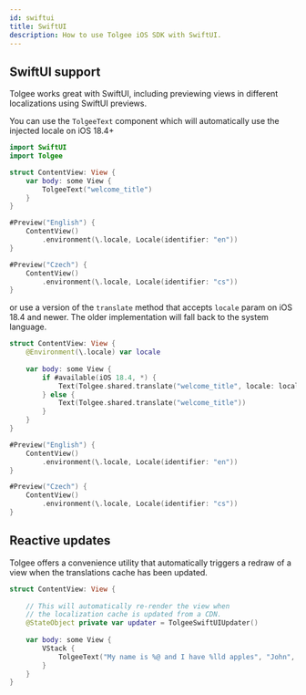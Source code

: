 ```yaml
---
id: swiftui
title: SwiftUI
description: How to use Tolgee iOS SDK with SwiftUI.
---
```


## SwiftUI support

Tolgee works great with SwiftUI, including previewing views in different localizations using SwiftUI previews.

You can use the `TolgeeText` component which will automatically use the injected locale on iOS 18.4+
```swift
import SwiftUI
import Tolgee

struct ContentView: View {
    var body: some View {
        TolgeeText("welcome_title")
    }
}

#Preview("English") {
    ContentView()
        .environment(\.locale, Locale(identifier: "en"))
}

#Preview("Czech") {
    ContentView()
        .environment(\.locale, Locale(identifier: "cs"))
}
```

or use a version of the `translate` method that accepts `locale` param on iOS 18.4 and newer. The older implementation will fall back to the system language.

```swift
struct ContentView: View {
    @Environment(\.locale) var locale
    
    var body: some View {
        if #available(iOS 18.4, *) {
            Text(Tolgee.shared.translate("welcome_title", locale: locale))
        } else {
            Text(Tolgee.shared.translate("welcome_title"))
        }
    }
}

#Preview("English") {
    ContentView()
        .environment(\.locale, Locale(identifier: "en"))
}

#Preview("Czech") {
    ContentView()
        .environment(\.locale, Locale(identifier: "cs"))
}
```

## Reactive updates

Tolgee offers a convenience utility that automatically triggers a redraw of a view when the translations cache has been updated.

```swift
struct ContentView: View {
    
    // This will automatically re-render the view when
    // the localization cache is updated from a CDN.
    @StateObject private var updater = TolgeeSwiftUIUpdater()
    
    var body: some View {
        VStack {
            TolgeeText("My name is %@ and I have %lld apples", "John", 3)
        }
    }
}
```